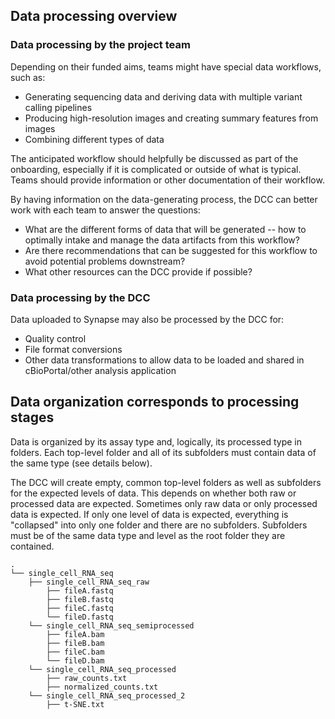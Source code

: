 ## Data processing overview

### Data processing by the project team

Depending on their funded aims, teams might have special data workflows, such as:
- Generating sequencing data and deriving data with multiple variant calling pipelines 
- Producing high-resolution images and creating summary features from images 
- Combining different types of data

The anticipated workflow should helpfully be discussed as part of the onboarding, especially if it is complicated or outside of what is typical. 
Teams should provide information or other documentation of their workflow. 

By having information on the data-generating process, the DCC can better work with each team to answer the questions:
- What are the different forms of data that will be generated -- how to optimally intake and manage the data artifacts from this workflow?
- Are there recommendations that can be suggested for this workflow to avoid potential problems downstream?
- What other resources can the DCC provide if possible?

### Data processing by the DCC

Data uploaded to Synapse may also be processed by the DCC for:
- Quality control
- File format conversions
- Other data transformations to allow data to be loaded and shared in cBioPortal/other analysis application

## Data organization corresponds to processing stages

Data is organized by its assay type and, logically, its processed type in folders. 
Each top-level folder and all of its subfolders must contain data of the same type (see details below).

The DCC will create empty, common top-level folders as well as subfolders for the expected levels of data. 
This depends on whether both raw or processed data are expected. 
Sometimes only raw data or only processed data is expected. 
If only one level of data is expected, everything is "collapsed" into only one folder and there are no subfolders.
Subfolders must be of the same data type and level as the root folder they are contained. 

```
.
└── single_cell_RNA_seq
    ├── single_cell_RNA_seq_raw
        ├── fileA.fastq
        ├── fileB.fastq
        ├── fileC.fastq
        └── fileD.fastq
    └── single_cell_RNA_seq_semiprocessed
        ├── fileA.bam
        ├── fileB.bam
        ├── fileC.bam
        └── fileD.bam
    └── single_cell_RNA_seq_processed
        ├── raw_counts.txt
        ├── normalized_counts.txt
    └── single_cell_RNA_seq_processed_2
        ├── t-SNE.txt

```

